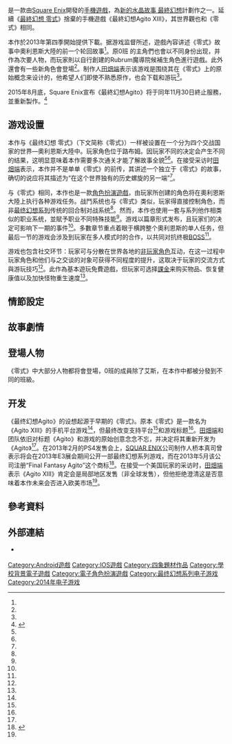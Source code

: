 {{expand|time=2015-09-20T06:29:14+00:00}}
{{update|time=2015-09-20T06:29:14+00:00}}
{{NoteTA
| G1=Games
| G2=Square Enix
}}
{{Infobox video game
| title = 最終幻想Agito
| japanese = ファイナルファンタジーアギト
| image = File:FFagitologo.jpg
| caption = 最終幻想Agito的官方商標
| developer = [[Square_Enix|Square Enix]]
| publisher = [[Square_Enix|Square Enix]]
| director = 西田匡泰<ref name="Famitsu reveal" />
| producer = [[田畑端|田畑端]]<ref name="Famitsu reveal" />
| composer = [[石元丈晴|石元丈晴]]<ref name="Famitsu reveal" />
| series = [[新的水晶故事_最终幻想|新的水晶故事 最终幻想]]<br>[[最终幻想|最终幻想]]
| platforms = [[iOS|iOS]]、[[Android|Android]]
| released = {{Vgrelease|JP|2014年5月14日}}
| genre = [[電子角色扮演遊戲|角色扮演]]
| modes = [[單人遊戲|單人遊戲]]、[[多人遊戲|多人遊戲]]
}}

{{vgname|最終幻想Agito|ja=ファイナルファンタジーアギト|en=Final Fantasy Agito}}是一款由[[Square_Enix|Square Enix]]開發的[[手機遊戲|手機遊戲]]，為[[新的水晶故事_最終幻想|新的水晶故事 最終幻想]]計劃作之一。延續《[[最終幻想_零式|最終幻想 零式]]》捨棄的手機遊戲《最終幻想Agito XIII》，其世界觀也和《零式》相同。

本作於2013年第四季開始提供下載。据游戏监督所述，遊戲內容讲述《零式》故事中奧利恩斯大陸的前一个轮回故事<ref name="AgitoTabata" />。原0班<!-- What's that? Characters in ''Type-0''? -->的主角們也會以不同身份出现，并作為次要人物，而玩家則以自行創建的Rubrum魔導院候補生角色進行遊戲。此外還會有一些新角色會登場<ref name="Famitsu reveal" />。制作人[[田畑端|田畑端]]表示该游戏是围绕其在《零式》上的原始概念来设计的，他希望人们即使不熟悉原作，也会下载和游玩<ref name="AgitoGematsu" />。

2015年8月底，Square Enix宣布《最終幻想Agito》将于同年11月30日終止服務，並重新製作。<ref>{{cite web|url=http://app-webview.ff-agito.com/webview/news/information.php?id=661|title=サービス終了のお知らせ(11/30)|date=2015-08-31|publisher=SQUARE ENIX|accessdate=2015-09-06|language=ja|deadurl=yes|archiveurl=https://web.archive.org/web/20150904023915/http://app-webview.ff-agito.com/webview/news/information.php?id=661|archivedate=2015-09-04}}</ref>

== 游戏设置 ==
本作与《最终幻想 零式》（下文简称《零式》）一样被设置在一个分为四个交战国家的世界—奧利恩斯大陸中。玩家角色位于路布姆。因玩家不同的决定会产生不同的结果，这明显意味着本作需要多次通关才能了解故事全貌<ref name="AgitoGematsu" /><ref name="SiliconAgitoTrailer" />。在接受采访时[[田畑端|田畑端]]表示，本作并不是单单《零式》的前传，其讲述一个独立于《零式》的故事，确切的说应将其描述为“在这个世界独有的历史螺旋的另一端”<ref name="AgitoTabata" />。

<!--本作是《最終幻想 零式》的前作（前传？），故事發生在奧利恩斯大陸產生衝突前。-->与《零式》相同，本作也是一款[[電子角色扮演遊戲|角色扮演遊戲]]，由玩家所创建的角色将在奧利恩斯大陸上执行各种游戏任务。战鬥系统也与《零式》类似，玩家得直接控制角色，而非[[最终幻想系列|最终幻想系列]]传统的回合制对战系统<ref name="SiliconAgitoTrailer" />。然而，本作也使用一套与系列他作相类似的职业系统，並賦予职业不同特殊技能<ref name="AgitoGematsu" />。游戏以篇章形式发布，且玩家们的决定可影响下一期的事件<ref name="AgitoDetails" />。多數章节重点着眼于横跨整个奧利恩斯的单人任务，但最后一节的游戏会涉及到玩家在多人模式时的合作，以共同对抗终极[[头目_(ACG)|BOSS]]<ref name="SiliconAgito" />。

游戏也包含社交环节：玩家可与分散在世界各地的[[非玩家角色|非玩家角色]]互动，在这一过程中玩家角色和他们与之交谈的对象可获得不同程度的提升，这取决于玩家的交流方式與游玩技巧<ref name="SiliconAgito" />。此作為基本遊玩免費遊戲，但玩家可选择[[微收費|課金]]来购买物品、恢复健康值以及加快怪物重生速度<ref name="Famitsu reveal" />。

== 情節設定 ==

== 故事劇情 ==

== 登場人物 ==
{{See Also|最終幻想 零式與Agito角色列表}}
《零式》中大部分人物都将會登場，0班的成員除了艾斯，在本作中都被分發到不同的班級。<!-- <ref name="Famitsu">http://twitter.com/5lipi/status/377844472375418880</ref> <ref>http://twitter.com/5lipi/status/377844671516778496< /ref>。

; {{nihongo|艾斯|エース|Ace}}
: 0班候補生。武器為卡片。

; {{nihongo|蒂絲|デュース|Deuce}}
: 4班候補生。武器為笛子。

; {{nihongo|托雷|トレイ|Trey}}
: 11班候補生。武器為弓箭。

; {{nihongo|凱特|ケイト|Cater}}
: 10班候補生。武器為魔法槍。

; {{nihongo|辛柯|シンク|Cinque}}
: 3班候補生。武器為大錘。

; {{nihongo|塞絲|サイス|Sice}}
: 6班候補生。武器為鐮刀。

; {{nihongo|莎溫|セブン|Seven}}
: 7班候補生。武器為鞭劍。

; {{nihongo|艾特|エイト|Eight}}
: 5班候補生。武器為護腕。

; {{nihongo|奈因|ナイン|Nine}}
: 2班候補生。武器為長槍。

; {{nihongo|傑克|ジャック|Jack}}
: 12班候補生。武器為太刀。

; {{nihongo|葵茵|クイーン|Queen}}
: 1班候補生。武器為長劍。

; {{nihongo|金|キング|King}}
: 9班候補生。武器為雙槍。

; {{nihongo|馬奇納·庫納基里|マキナ·クナギリ|Machina Kunagiri}}
: 2班候補生。武器為雙螺紋劍。

; {{nihongo|蕾姆·多基米亞|レム·トキミヤ|Rem Tokimiya}}
: 7班候補生。武器為雙短刀。 -->

== 开发 ==

《最终幻想Agito》的设想起源于早期的《零式》。原本《零式》是一款名为《Agito XIII》的手机平台游戏<ref name="Notes" />，但最终改变支持平台<ref name="PSP" />和游戏标题<ref name="AgitoChange" />。[[田畑端|田畑端]]和团队依旧对标题《Agito》和游戏的原始创意念念不忘，并决定将其重新开发为《Agito》<ref name="HajimeInterview" />。在2013年2月的PS4发售会上，[[SQUAR_ENIX|SQUAR ENIX]]公司制作人桥本真司曾表示将会在2013年E3展会期间公开一部最终幻想系列游戏，而在2013年5月该公司注册“Final Fantasy Agito”这个商标<ref name="newtitle">{{cite web | url=http://psp.tgbus.com/news/201305/20130527102023.shtml | title=SE注册神秘新商标《最终幻想Agito》或将复活 | publisher=电玩巴士 | date=2013-05-27 | accessdate=2013-10-18 | author=yull | archive-date=2019-06-05 | archive-url=https://web.archive.org/web/20190605175318/http://psp.tgbus.com/news/201305/20130527102023.shtml | dead-url=no }}</ref>。在接受一个美国玩家的采访时，[[田畑端|田畑端]]表示《Agito XIII》肯定会是局部地区发售（非全球发售），但他拒绝澄清这是否意味着本作未来会否进入欧美市场<ref name="EuroAgito" />。

== 參考資料 ==
{{reflist|refs=
<!-- General -->
<ref name="Famitsu reveal">{{cite journal | author= | date=2013-09-10 | title= | journal=Famitsu | issue=1293 | pages=112-115 | publisher=Enterbrain | language=ja}}</ref>
<ref name="AgitoTabata">{{cite web|url=http://www.usgamer.net/articles/tgs-agito-type-0-fan-support-and-the-intimacy-of-portables|title=TGS: Agito, Type 0, Fan Support, and the Intimacy of Portables|author=Jeremy Parish|publisher=USGamer|date=2013-09-17|accessdate=2013-09-17|language=en|archive-date=2013-10-01|archive-url=https://web.archive.org/web/20131001152033/http://www.usgamer.net/articles/tgs-agito-type-0-fan-support-and-the-intimacy-of-portables|dead-url=no}}</ref>
<ref name="AgitoGematsu">{{cite web|url=http://gematsu.com/2013/09/final-fantasy-agito-detailed-in-famitsu|title=Final Fantasy Agito detailed in Famitsu|author=Olivia Slayton|publisher=Gematsu|date=2013-09-11|accessdate=2013-09-12|language=en|archive-date=2016-03-03|archive-url=https://web.archive.org/web/20160303220130/http://gematsu.com/2013/09/final-fantasy-agito-detailed-in-famitsu|dead-url=no}}</ref>
<ref name="SiliconAgito">{{cite web|url=http://www.siliconera.com/2013/09/11/final-fantasy-agito-starts-in-the-world-of-type-0-your-decisions-change-the-story/|title=Final Fantasy Agito Starts In The World Of Type-0, Your Decisions Change The Story|author=Sato|publisher=Siliconera|date=2013-09-11|accessdate=2013-09-12|language=en|archive-date=2013-11-16|archive-url=https://web.archive.org/web/20131116090657/http://www.siliconera.com/2013/09/11/final-fantasy-agito-starts-in-the-world-of-type-0-your-decisions-change-the-story/|dead-url=no}}</ref>
<ref name="SiliconAgitoTrailer">{{cite web|url=http://www.siliconera.com/2013/09/11/final-fantasy-agito-starts-in-the-world-of-type-0-your-decisions-change-the-story/|title=Final Fantasy Agito’s First Trailer Shows Familiar Faces And Battle Action|author=Sato|publisher=Siliconera|date=2013-09-12|accessdate=2013-09-12|language=en|archive-date=2013-11-16|archive-url=https://web.archive.org/web/20131116090657/http://www.siliconera.com/2013/09/11/final-fantasy-agito-starts-in-the-world-of-type-0-your-decisions-change-the-story/|dead-url=no}}</ref>
<ref name="AgitoDetails">{{cite web|url=http://www.polygon.com/2013/9/11/4718284/square-enix-announces-free-to-play-final-fantasy-agito-for-smartphones|title=Square Enix announces free-to-play Final Fantasy Agito for smartphones|author=Kevin Gifford|publisher=Polygon|date=2013-09-11|accessdate=2013-09-11|language=en|archive-date=2014-12-02|archive-url=https://web.archive.org/web/20141202212344/http://www.polygon.com/2013/9/11/4718284/square-enix-announces-free-to-play-final-fantasy-agito-for-smartphones|dead-url=no}}</ref>
<!-- Development -->
<ref name="Notes">{{cite web | author=Kristine S. | date=2006-06-02 | title=An Interview with the People behind Final Fantasy XIII | url=http://ps3.qj.net/An-Interview-with-the-People-behind-Final-Fantasy-XIII/pg/49/aid/50304 | work=Qj.net | accessdate=2006-06-02 | language=en | deadurl=yes | archiveurl=https://web.archive.org/web/20090905073448/http://ps3.qj.net/An-Interview-with-the-People-behind-Final-Fantasy-XIII/pg/49/aid/50304 | archivedate=2009-09-05 }}</ref>
<ref name="PSP">{{cite web | date=2008-06-02 | title=【速報】『ファイナルファンタジー アギトXIII』のPSP版発売が決定 DKΣ3713リポート | url=http://www.famitsu.com/game/news/1217142_1124.html | language=ja | work=Famitsu | accessdate=2008-06-01 | archive-date=2013-10-29 | archive-url=https://web.archive.org/web/20131029204717/http://www.famitsu.com/game/news/1217142_1124.html | dead-url=no }}</ref>
<ref name="AgitoChange">{{cite web|last=Robinson|first=Andy|title=Final Fantasy Type-0: The first dual-UMD PSP game|url=http://www.computerandvideogames.com/283916/final-fantasy-type-0-the-first-dual-umd-psp-game/|publisher=Computer and Video Games|language=en|access-date=2013-09-19|archive-date=2014-12-04|archive-url=https://web.archive.org/web/20141204092450/http://www.computerandvideogames.com/283916/final-fantasy-type-0-the-first-dual-umd-psp-game/|dead-url=no}}</ref>
<ref name="HajimeInterview">{{cite web|url=http://www.siliconera.com/2013/09/12/final-fantasy-agito-producer-talks-all-about-the-game-and-its-story/|title=Final Fantasy Agito Producer Talks All About The Game And Its Story|author=Sato|publisher=Siliconera|date=2013-09-12|accessdate=2013-09-17|language=en|archive-date=2016-06-04|archive-url=https://web.archive.org/web/20160604093024/http://www.siliconera.com/2013/09/12/final-fantasy-agito-producer-talks-all-about-the-game-and-its-story/|dead-url=no}}</ref>
<ref name="EuroAgito">{{cite web|url=http://www.eurogamer.net/articles/2013-09-17-final-fantasy-agito-will-definitely-be-localised|title=Final Fantasy: Agito "will definitely be localised"|author=Wesley Yin-Poole|publisher=Eurogamer|date=2013-09-17|accessdate=2013-09-17|language=en|archive-date=2015-10-01|archive-url=https://web.archive.org/web/20151001021538/http://www.eurogamer.net/articles/2013-09-17-final-fantasy-agito-will-definitely-be-localised|dead-url=no}}</ref>
}}

== 外部連結 ==
{{commons category}}

* {{Official website|http://www.jp.square-enix.com/ff-agito/}} {{ja icon}}

{{最终幻想系列|FF=FFXIII}}

{{DEFAULTSORT:Final Fantasy Agito}}
[[Category:Android遊戲|Category:Android遊戲]]
[[Category:IOS遊戲|Category:IOS遊戲]]
[[Category:四象題材作品|Category:四象題材作品]]
[[Category:學校背景電子遊戲|Category:學校背景電子遊戲]]
[[Category:電子角色扮演遊戲|Category:電子角色扮演遊戲]]
[[Category:最终幻想系列电子游戏|Category:最终幻想系列电子游戏]]
[[Category:2014年电子游戏|Category:2014年电子游戏]]